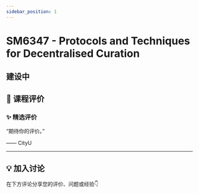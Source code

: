 ```yaml
---
sidebar_position: 1
---
```



# SM6347 - Protocols and Techniques for Decentralised Curation

## 建设中

## **💬 课程评价**

### ✨ **精选评价**
<div className={commentStyles.commentBox}>
    <p className={commentStyles.commentText}>
        “期待你的评价。”
    </p>
    <p className={commentStyles.commentAuthor}>—— CityU</p>
</div>

---

## **💡 加入讨论**

在下方评论分享您的评价、问题或经验👇
<Utterances />
